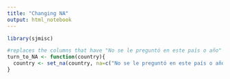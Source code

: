 ```yaml
---
title: "Changing NA"
output: html_notebook
---
```


```r
library(sjmisc)

#replaces the columns that have "No se le preguntó en este país o año" with NA
turn_to_NA <- function(country){
  country <- set_na(country, na=c("No se le preguntó en este país o año"), as.tag= TRUE)
}

```


